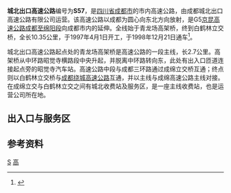 
{{中国高速公路信息框
| 省名 = 四川省
| 编号 = S57
| 名称 = 成都市城北出口高速公路
| 路线简称 = 成都城北出口
| 始建日期 = 1997年4月1日
| 最近通车日期 = 1998年12月21日
| 已通车里程 = 10.35
| 起点 = 青龙场高架桥
| 终点 = 白鹤林立交桥
| 运营方 = 成都城北出口高速公路有限公司
| 车道数 = 6
| 出口处数 = 2
| 服务区数 = 1
| 主要桥梁 = 青龙场高架桥
}}

'''城北出口高速公路'''编号为'''S57'''，是[[四川省|四川省]][[成都市|成都市]]的市内高速公路，由成都城北出口高速公路有限公司运营。该高速公路以成都为圆心向东北方向放射，是G5[[京昆高速公路|京昆高速公路]][[成绵高速公路|成都至绵阳段]]向成都市内的延伸。全线始于青龙场高架桥，终到白鹤林立交桥，全长10.35公里，于1997年4月1日开工，于1998年12月21日通车<ref>{{Cite web|title=本月17日起 城北出口高速高架桥面（零公里至成绵立交）封闭施工106天|url=https://new.qq.com/rain/a/20190611A0L2K6|accessdate=2020-01-05|author=|date=|format=|publisher=|language=|archive-date=2020-01-05|archive-url=https://web.archive.org/web/20200105091732/https://new.qq.com/rain/a/20190611A0L2K6|dead-url=no}}</ref>。

城北出口高速公路起点处的青龙场高架桥是高速公路的一段主线，长2.7公里。高架桥从中环路昭觉寺横路段中央升起，并脱离中环路转向东，此处有出入口匝道连接起点旁的昭觉寺汽车站。高速公路中段与成都三环路通过成绵立交桥互通；终点则以白鹤林立交桥与[[成都绕城高速公路|成都绕城高速公路]]互通，并以主线与成绵高速公路主线对接。在成绵立交与白鹤林立交之间有城北收费站及服务区，是一座主线收费站，也是运营公司所在地。

== 出入口与服务区 ==
{{Start expwy exit box|place=1}}
{{Expwy exit item|place=[[成都市|成都市]]<br />[[成华区|成华区]]|place rows=4|type=MH|name=昭觉寺车站|dist start=0|road connection=中环昭觉寺横路段|comment=}}
{{Expwy exit item|type=H|name=成绵立交|dist start=3|road connection=[[成都三环路|北三环路]]|comment=}}
{{Expwy exit item|type=T|name=成都城北收费站|dist start=7|comment=}}
{{Expwy exit item|type=S|name=城北交通高速服务区|dist start=7|comment=}}
{{Expwy exit item|place=[[成都市|成都市]]<br />[[新都区|新都区]]|place rows=1|type=MH|name=白鹤林立交|dist start=11|road connection={{China Expwy Name|G4202}}<br>{{China Expwy Name|G5|[[成绵高速公路|成绵高速公路]]|L1=G93}}|comment=}}
{{End expwy exit box|place=1}}

==参考资料==
<references />
{{四川省高速公路}}
{{成都市主要道路}}

[[Category:四川省高速公路|S]]
[[Category:成都交通|高]]